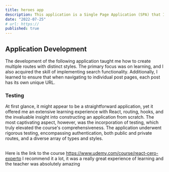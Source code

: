 ```yaml
---
title: heroes app
description: This application is a Single Page Application (SPA) that I developed during a comprehensive React full-stack course on Udemy, taught by Fernando Herrera.
date: "2022-07-25"
# url: https://
published: true
---
```


## Application Development

The development of the following application taught me how to create multiple routes with distinct styles. The primary focus was on learning, and I also acquired the skill of implementing search functionality. Additionally, I learned to ensure that when navigating to individual post pages, each post has its own unique URL.

### Testing

At first glance, it might appear to be a straightforward application, yet it offered me an extensive learning experience with React, routing, hooks, and the invaluable insight into constructing an application from scratch. The most captivating aspect, however, was the incorporation of testing, which truly elevated the course's comprehensiveness. The application underwent rigorous testing, encompassing authentication, both public and private routes, and a diverse array of types and styles.


##

Here is the link to the course https://www.udemy.com/course/react-cero-experto
I recommend it a lot, it was a really great experience of learning and the teacher was absolutely amazing